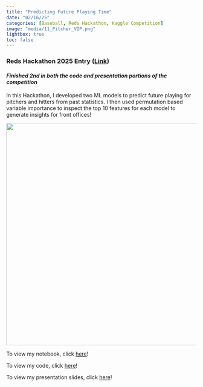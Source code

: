 ```yaml
---
title: "Predicting Future Playing Time"
date: "02/16/25"
categories: [Baseball, Reds Hackathon, Kaggle Competition]
image: "media/11_Pitcher_VIP.png"
lightbox: true
toc: false
---
```


### **Reds Hackathon 2025 Entry ([Link](https://www.kaggle.com/code/kevinbaer/predicting-future-playing-time){target="_blank"})**

#### *Finished 2nd in both the code and presentation portions of the competition*

In this Hackathon, I developed two ML models to predict future playing for pitchers and hitters from past statistics. I then used permutation based variable importance to inspect the top 10 features for each model to generate insights for front offices!

![](media/11_Pitcher_VIP.png){fig-align="center" width="588"}

To view my notebook, click [here](https://www.kaggle.com/code/kevinbaer/predicting-future-playing-time){target="_blank"}!

To view my code, click [here](https://github.com/kevbaer/Reds_Hack_25){target="_blank"}!

To view my presentation slides, click [here](https://github.com/kevbaer/Reds_Hack_25/blob/main/99_Reds_Presentation_Slides.pdf){target="_blank"}!
